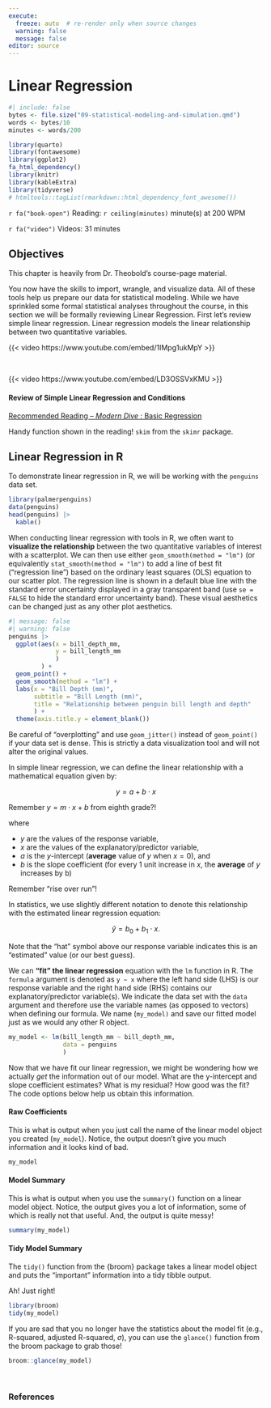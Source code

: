 ```yaml
---
execute:
  freeze: auto  # re-render only when source changes
  warning: false
  message: false
editor: source
---
```


# Linear Regression

```r
#| include: false
bytes <- file.size("09-statistical-modeling-and-simulation.qmd")
words <- bytes/10
minutes <- words/200
```

```r
library(quarto)
library(fontawesome)
library(ggplot2)
fa_html_dependency()
library(knitr)
library(kableExtra)
library(tidyverse)
# htmltools::tagList(rmarkdown::html_dependency_font_awesome())
```

`r fa("book-open")` Reading: `r ceiling(minutes)` minute(s) at 200 WPM

`r fa("video")` Videos: 31 minutes

## Objectives {#ch9-objectives -}

This chapter is heavily from Dr. Theobold's course-page material.

<!-- ::: check-in -->
<!-- ## Check-ins {#ch9-checkins -} -->

<!-- There are two check-ins for this week: -->

<!-- + [Check-in 9.1: Distributions and Simulations](#checkin9-1) -->
<!-- + [Check-in 9.2: Linear Regression](#checkin9-2) -->

<!-- ::: -->



<!-- ::: check-in -->
<!-- ### Check-in 9.1: Distributions and Simulations {#checkin9-1 -} -->

<!-- **1. The `r`, `p`, `q`, and `d` functions: Try to predict what the following outputs will be _WITHOUT_ running the code in R. Drawing pictures of the relevant distributions may help. Explain what each of the functions produces in the output.** -->

<!-- *Yes, it is very easy to "cheat" on this question. But this is for your practice, and I recommend you give it some thought.* -->

<!-- a. -->
<!-- ```{r} -->
<!-- #| eval: false -->
<!-- pnorm(-4, mean = 2, sd = 4) -->
<!-- ``` -->

<!-- b. -->
<!-- ```{r} -->
<!-- #| eval: false -->
<!-- qnorm(.975, mean = 2, sd = 4) -->
<!-- ``` -->

<!-- c. -->
<!-- ```{r} -->
<!-- #| eval: false -->
<!-- dnorm(1.5, mean = 2, sd = 4) -->
<!-- ``` -->

<!-- **2. Why does `rnorm(mean = 0, sd = 1)` give an error?** -->
<!-- ::: -->


You now have the skills to import, wrangle, and visualize data. All of these tools help us prepare our data for statistical modeling. While we have sprinkled some formal statistical analyses throughout the course, in this section we will be formally reviewing Linear Regression. First let's review simple linear regression. Linear regression models the linear relationship between two quantitative variables.

::: column-margin
{{< video https://www.youtube.com/embed/1IMpg1ukMpY >}} 

<br>

{{< video https://www.youtube.com/embed/LD3OSSVxKMU >}} 

:::

::: go-read
#### Review of Simple Linear Regression and Conditions {-}
[Recommended Reading -- *Modern Dive* : Basic Regression](https://moderndive.com/5-regression.html)

Handy function shown in the reading! `skim` from the `skimr` package.
:::

## Linear Regression in R

To demonstrate linear regression in R, we will be working with the `penguins` data set.

```r
library(palmerpenguins)
data(penguins)
head(penguins) |> 
  kable()
```

When conducting linear regression with tools in R, we often want to **visualize the relationship** between the two quantitative variables of interest with a scatterplot. We can then use either `geom_smooth(method = "lm")` (or equivalently `stat_smooth(method = "lm")` to add a line of best fit ("regression line") based on the ordinary least squares (OLS) equation to our scatter plot. The regression line is shown in a default blue line with the standard error uncertainty displayed in a gray transparent band (use `se = FALSE` to hide the standard error uncertainty band). These visual aesthetics can be changed just as any other plot aesthetics.

```r
#| message: false
#| warning: false
penguins |>
  ggplot(aes(x = bill_depth_mm, 
             y = bill_length_mm
             )
         ) +
  geom_point() +
  geom_smooth(method = "lm") + 
  labs(x = "Bill Depth (mm)",
       subtitle = "Bill Length (mm)",
       title = "Relationship between penguin bill length and depth"
       ) +
  theme(axis.title.y = element_blank())
```

::: watchout
Be careful of "overplotting" and use `geom_jitter()` instead of `geom_point()` if your data set is dense. This is strictly a data visualization tool and will not alter the original values.
:::

In simple linear regression, we can define the linear relationship with a mathematical equation given by:

$$y = a + b\cdot x$$

::: column-margin
::: note
Remember $y = m\cdot x+b$ from eighth grade?!
:::
:::

where

+ $y$ are the values of the response variable,
+ $x$ are the values of the explanatory/predictor variable,
+ $a$ is the $y$-intercept (**average** value of $y$ when $x = 0$), and
+ $b$ is the slope coefficient (for every 1 unit increase in $x$, the **average** of $y$ increases by b)

::: column-margin
::: note
Remember "rise over run"!
:::
:::

In statistics, we use slightly different notation to denote this relationship with the estimated linear regression equation:

$$\hat y = b_0 + b_1\cdot x.$$

Note that the "hat" symbol above our response variable indicates this is an "estimated" value (or our best guess).

We can **"fit" the linear regression** equation with the `lm` function in R. The `formula` argument is denoted as `y ~ x` where the left hand side (LHS) is our response variable and the right hand side (RHS) contains our explanatory/predictor variable(s). We indicate the data set with the `data` argument and therefore use the variable names (as opposed to vectors) when defining our formula. We name (`my_model)` and save our fitted model just as we would any other R object.

```r
my_model <- lm(bill_length_mm ~ bill_depth_mm, 
               data = penguins
               )
```

Now that we have fit our linear regression, we might be wondering how we actually *get* the information out of our model. What are the y-intercept and slope coefficient estimates? What is my residual? How good was the fit? The code options below help us obtain this information.

::: panel-tabset
#### Raw Coefficients
This is what is output when you just call the name of the linear model object you created (`my_model`). Notice, the output doesn't give you much information and it looks kind of bad.

```r
my_model
```

#### Model Summary
This is what is output when you use the `summary()` function on a linear model object. Notice, the output gives you a lot of information, some of which is really not that useful. And, the output is quite messy!

```r
summary(my_model)
```

#### Tidy Model Summary

The `tidy()` function from the {broom} package takes a linear model object and puts the "important" information into a tidy tibble output.

Ah! Just right!

```r
library(broom)
tidy(my_model) 
```

If you are sad that you no longer have the statistics about the model fit (e.g., R-squared, adjusted R-squared, $\sigma$), you can use the `glance()` function from the broom package to grab those!

```r
broom::glance(my_model)
```
:::

<!-- ::: check-in -->
<!-- ### Check-in 9.2: Linear Regression {#checkin9-2 -} -->

<!-- **1. True or False -- If you switch the order of `bill_length_mm` and `bill_depth_mm` in the `lm()` formula nothing happens.** -->

<!-- **2. What _object type_ was returned by `summary()`?** -->

<!-- **3. What _object type_ was returned by `tidy()`?** -->

<!-- **4. What is the equation for the estimated regression line for the relationship between bill length and depth (given above)?** -->

<!-- **5. Penguin Mopsy has a bill that is 5mm deeper than Penguin Gidget. What will be the difference between their bill lengths?** -->

<!-- ::: -->

<!-- ::: tryitout -->
<!-- ## PA 9.1: Instrument Con {-} -->

<!-- You will be simulating data from statistical distributions to determine whether Professor Hill's instruments are genuine or not. -->

<!-- Visit [PA 9.1 Instrument Con](https://earobinson95.github.io/stat331-calpoly/practice-activities/PA9.1-instrument-con.html) for instructions. -->

<!-- ::: -->

<!-- ::: tryitout -->
<!-- ## PA 9.2: Mystery Animal {-} -->

<!-- You will be fitting a linear regression model to a data set that contains the weights of a particular animal before and after a year of eating only roasted duck. Plotting the residuals will result in an image of a particular mystery animal. -->

<!-- Visit [PA 9.2 Mystery Animal](https://earobinson95.github.io/stat331-calpoly/practice-activities/PA9.2-mystery-animal.html) for instructions. -->
<!-- ::: -->

<br>

### References {-}
